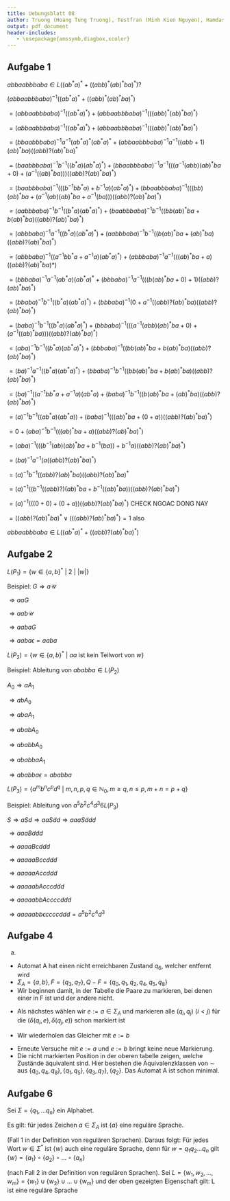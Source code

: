 ```yaml
---
title: Uebungsblatt 08
author: Truong (Hoang Tung Truong), Testfran (Minh Kien Nguyen), Hamdash
output: pdf_document
header-includes:
   - \usepackage{amssymb,diagbox,xcolor}
---
```


## Aufgabe 1
$abbaabbbaba \in L((ab^* a)^* + ((abb)^* (ab)^* ba)^*)?$

$(abbaabbbaba)^{-1}((ab^* a)^* + ((abb)^* (ab)^* ba)^*)$

$= (abbaabbbaba)^{-1}((ab^* a)^*) + (abbaabbbaba)^{-1}(((abb)^* (ab)^* ba)^*)$

$= (abbaabbbaba)^{-1}((ab^* a)^*) + (abbaabbbaba)^{-1}(((abb)^* (ab)^* ba)^*)$

$= (bbaabbbaba)^{-1}a^{-1}(ab^* a)^*(ab^* a)^* + (abbaabbbaba)^{-1} a^{-1}((abb + 1)(ab)^* ba)((abb)?(ab)^* ba)^*$

$= (baabbbaba)^{-1}b^{-1}((b^* a) (ab^* a)^*) + (bbaabbbaba)^{-1} a^{-1}(((a^{-1}(abb)(ab)^* ba +0) + (a^{-1} ((ab)^* ba))) ((abb)? (ab)^* ba)^*)$

$= (baabbbaba)^{-1} (((b^{-1} bb^* a) + b^{-1}a)(ab^* a)^*) + (bbaabbbaba)^{-1} (((bb)(ab)^* ba + (a^{-1} (ab)(ab)^* ba + a^{-1}(ba))) ((abb)? (ab)^* ba)^*)$

$= (aabbbaba)^{-1} b^{-1}((b^* a)(ab^* a)^*) + (baabbbaba)^{-1} b^{-1} ((bb(ab)^* ba + b(ab)^* ba) ((abb)? (ab)^* ba)^*)$

$= (abbbaba)^{-1} a^{-1} ((b^* a) (ab^* a)^*) + (aabbbaba)^{-1} b^{-1}((b(ab)^* ba + (ab)^* ba) ((abb)? (ab)^* ba)^*)$

$= (abbbaba)^{-1} ((a^{-1} bb^* a + a^{-1} a)(ab^* a)^*) + (abbbaba)^{-1} a^{-1} (((ab)^* ba + a) ((abb)? (ab)^* ba)*)$

$= (bbbaba)^{-1} a^{-1} (ab^* a)(ab^* a)^* + (bbbaba)^{-1} a^{-1} (((b(ab)^* ba + 0) +1) ((abb)? (ab)^* ba)^*)$

$= (bbaba)^{-1} b^{-1} ((b^* a)(ab^* a)^*) + (bbbaba)^{-1}(0 + a^{-1} ((abb)?(ab)^* ba)((abb)?(ab)^* ba)^*)$

$= (baba)^{-1} b^{-1} ((b^* a)(ab^* a)^*) + (bbbaba)^{-1}(((a^{-1}(abb)(ab)^* ba + 0) + (a^{-1} ((ab)^* ba))) ((abb)? (ab)^* ba)^*)$

$= (aba)^{-1} b^{-1} ((b^* a)(ab^* a)^*) + (bbbaba)^{-1} ((bb(ab)^* ba + b(ab)^* ba)((abb)? (ab)^* ba)^*)$

$= (ba)^{-1} a^{-1} ((b^* a)(ab^* a)^*) + (bbaba)^{-1} b^{-1} ((bb(ab)^* ba + b(ab)^* ba)((abb)?(ab)^* ba)^*)$

$= (ba)^{-1}((a^{-1} bb^* a + a^{-1} a)(ab^* a) + (baba)^{-1} b^{-1}((b(ab)^* ba + (ab)^* ba)((abb)?(ab)^* ba)^*)$

$= (a)^{-1} b^{-1} ((ab^* a)(ab^* a)) + (baba)^{-1} (((ab)^* ba + (0+a))((abb)?(ab)^* ba)^*)$

$= 0 + (aba)^{-1} b^{-1} (((ab)^* ba + a)((abb)? (ab)^* ba)^*)$

$= (aba)^{-1} (((b^{-1} (ab)(ab)^* ba + b^{-1} (ba)) + b^{-1} a)((abb)?(ab)^* ba)^*)$

$= (ba)^{-1} a^{-1} (a ((abb)? (ab)^* ba)^*)$

$= (a)^{-1} b^{-1} ((abb)?(ab)^* ba)((abb)?(ab)^* ba)^*$

$= (a)^{-1} ((b^{-1} ((abb)?)(ab)^* ba + b^{-1} ((ab)^* ba))((abb)?(ab)^* ba)^*)$

$= (a)^{-1} (((0 + 0) + (0+ a))((abb)? (ab)^* ba)^*)$ CHECK NGOAC DONG NAY

$= ((abb)? (ab)^* ba)^* \lor (((abb)? (ab)^* ba)^*) =1$ also

$abbaabbbaba \in L((ab^* a)^* + ((abb)? (ab)^* ba)^*)$

## Aufgabe 2
$L(P_1) = \{w \in \{a, b\}^*$ $|$ $2$ $|$ $|w|\}$

Beispiel: $G \Rightarrow a\mathcal{U}$

$\Rightarrow aaG$

$\Rightarrow aab\mathcal{U}$

$\Rightarrow aabaG$

$\Rightarrow aaba\epsilon = aaba$

$L(P_2) = \{w \in \{a,b\}^*$ $|$ $aa$ ist kein Teilwort von $w\}$

Beispiel: Ableitung von $ababba \in L(P_2)$

$A_0 \Rightarrow aA_1$

$\Rightarrow abA_0$

$\Rightarrow abaA_1$

$\Rightarrow ababA_0$

$\Rightarrow ababbA_0$

$\Rightarrow ababbaA_1$

$\Rightarrow ababba\epsilon = ababba$

$L(P_3) = \{ a^m b^n c^p d^q$ $|$ $m,n,p,q \in \mathbb{N}_0, m \geq q, n \leq p, m+ n = p + q\}$

Beispiel: Ableitung von $a^5 b^2 c^4 d^3 6 L(P_3)$

$S \Rightarrow aSd \Rightarrow aaSdd \Rightarrow aaaSddd$

$\Rightarrow aaaBddd$

$\Rightarrow aaaaBcddd$

$\Rightarrow aaaaaBccddd$

$\Rightarrow aaaaaAccddd$

$\Rightarrow aaaaabAcccddd$

$\Rightarrow aaaaabbAccccddd$

$\Rightarrow aaaaabb\epsilon ccccddd = a^5 b^2 c^4 d^3$

## Aufgabe 4
a.
- Automat A hat einen nicht erreichbaren Zustand $q_6$, welcher entfernt wird
- $\Sigma_A = \{a,b\}, F = \{q_3, q_7\}, Q-F = \{q_0, q_1, q_2, q_4, q_5, q_8\}$
- Wir beginnen damit, in der Tabelle die Paare zu markieren, bei denen einer in F ist und der andere nicht.

\begin{tabular}{c|c|c|c|c|c|c|c|c}
  &$q_0$& $q_1$ & $q_2$ & $q_3$ & $q_4$ & $q_5$ & $q_7$ & $q_8$ \\ \hline
$q_0$ &\diagbox{}{}&   &   & x &   &   & x & \\ \hline
$q_1$ &\diagbox{}{}&\diagbox{}{}&   & x &   &   & x & \\ \hline
$q_2$ &\diagbox{}{}&\diagbox{}{}&\diagbox{}{}& x &   &   & x & \\ \hline
$q_3$ &\diagbox{}{}&\diagbox{}{}&\diagbox{}{}&\diagbox{}{}& x & x &   & x \\ \hline
$q_4$ &\diagbox{}{}&\diagbox{}{}&\diagbox{}{}&\diagbox{}{}&\diagbox{}{}&   & x & \\ \hline
$q_5$ &\diagbox{}{}&\diagbox{}{}&\diagbox{}{}&\diagbox{}{}&\diagbox{}{}&\diagbox{}{}& x & \\ \hline
$q_7$ &\diagbox{}{}&\diagbox{}{}&\diagbox{}{}&\diagbox{}{}&\diagbox{}{}&\diagbox{}{}&\diagbox{}{} & x \\ \hline
$q_8$ &\diagbox{}{}&\diagbox{}{}&\diagbox{}{}&\diagbox{}{}&\diagbox{}{}&\diagbox{}{}&\diagbox{}{} &\diagbox{}{}
\end{tabular}

- Als nächstes wählen wir $e := a \in \Sigma_A$ und markieren alle $(q_i, q_j)$ $(i<j)$ für die $(\delta(q_i,e), \delta (q_j,e))$ schon markiert ist

\begin{tabular}{c|c|c|c|c|c|c|c|c}
  &$q_0$& $q_1$ & $q_2$ & $q_3$ & $q_4$ & $q_5$ & $q_7$ & $q_8$ \\ \hline
$q_0$ &\diagbox{}{}& \textbf{x} &  \textbf{x} & x &   &  \textbf{x} & x & \\ \hline
$q_1$ &\diagbox{}{}&\diagbox{}{}&   & x &  \textbf{x} &   & x & \textbf{x}\\ \hline
$q_2$ &\diagbox{}{}&\diagbox{}{}&\diagbox{}{}& x &  \textbf{x} &   & x & \textbf{x}\\ \hline
$q_3$ &\diagbox{}{}&\diagbox{}{}&\diagbox{}{}&\diagbox{}{}& x & x &   & x \\ \hline
$q_4$ &\diagbox{}{}&\diagbox{}{}&\diagbox{}{}&\diagbox{}{}&\diagbox{}{}&  \textbf{x} & x & \\ \hline
$q_5$ &\diagbox{}{}&\diagbox{}{}&\diagbox{}{}&\diagbox{}{}&\diagbox{}{}&\diagbox{}{}& x & \textbf{x}\\ \hline
$q_7$ &\diagbox{}{}&\diagbox{}{}&\diagbox{}{}&\diagbox{}{}&\diagbox{}{}&\diagbox{}{}&\diagbox{}{} & x \\ \hline
$q_8$ &\diagbox{}{}&\diagbox{}{}&\diagbox{}{}&\diagbox{}{}&\diagbox{}{}&\diagbox{}{}&\diagbox{}{} &\diagbox{}{}
\end{tabular}

- Wir wiederholen das Gleicher mit $e := b$

\begin{tabular}{c|c|c|c|c|c|c|c|c}
  &$q_0$& $q_1$ & $q_2$ & $q_3$ & $q_4$ & $q_5$ & $q_7$ & $q_8$ \\ \hline
$q_0$ &\diagbox{}{}& x &  x & x &   &  x & x & \\ \hline
$q_1$ &\diagbox{}{}&\diagbox{}{}& \textbf{x}  & x &  x &   & x & x\\ \hline
$q_2$ &\diagbox{}{}&\diagbox{}{}&\diagbox{}{}& x &  x & \textbf{x}  & x & x\\ \hline
$q_3$ &\diagbox{}{}&\diagbox{}{}&\diagbox{}{}&\diagbox{}{}& x & x &   & x \\ \hline
$q_4$ &\diagbox{}{}&\diagbox{}{}&\diagbox{}{}&\diagbox{}{}&\diagbox{}{}&  \textbf{x} & x & \\ \hline
$q_5$ &\diagbox{}{}&\diagbox{}{}&\diagbox{}{}&\diagbox{}{}&\diagbox{}{}&\diagbox{}{}& x & x\\ \hline
$q_7$ &\diagbox{}{}&\diagbox{}{}&\diagbox{}{}&\diagbox{}{}&\diagbox{}{}&\diagbox{}{}&\diagbox{}{} & x \\ \hline
$q_8$ &\diagbox{}{}&\diagbox{}{}&\diagbox{}{}&\diagbox{}{}&\diagbox{}{}&\diagbox{}{}&\diagbox{}{} &\diagbox{}{}
\end{tabular}

- Erneute Versuche mit $e := a$ und $e := b$ bringt keine neue Markierung.
- Die nicht markierten Position in der oberen tabelle zeigen, welche Zustände äquivalent sind. Hier bestehen die Äquivalenzklassen von $\sim$ aus $\{q_0,q_4,q_8\},\{q_1, q_5\},\{q_3,q_7\},\{q_2\}$. Das Automat A ist schon minimal.


\pagebreak

## Aufgabe 6

Sei $\Sigma = \{q_1, ... q_n\}$ ein Alphabet.

Es gilt: für jedes Zeichen $a \in \Sigma_A$ ist $\{a\}$ eine reguläre Sprache.

(Fall 1 in der Definition von regulären Sprachen). Daraus folgt: Für jedes Wort $w \in \Sigma^*$ ist $\{w\}$ auch eine reguläre Sprache, denn für $w = q_1 q_2 ... q_n$ gilt $\{w\} = \{a_1\} \circ \{a_2\} \circ ... \circ \{a_n\}$

(nach Fall 2 in der Definition von regulären Sprachen). Sei $L = \{w_1, w_2, ..., w_m\} = \{w_1\} \cup \{w_2\} \cup ... \cup \{w_m\}$ und der oben gezeigten Eigenschaft gilt: L ist eine reguläre Sprache
